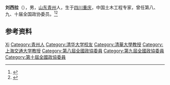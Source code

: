 '''刘西拉'''（{{bd|1940年|1月|}}），男，[[山东|山东]][[青州|青州]]人，生于[[四川|四川]][[重庆|重庆]]，中国土木工程专家，曾任第八、九、十届全国政协委员。<ref>{{Cite book|title=历届全国政协委员人名辞典|author=|publisher=中国国际广播出版社|year=1996|isbn=9787507813746|location=北京|pages=}}</ref><ref>{{Cite book|title=中华人民共和国职官志|author=何虎生, 李耀东, 向常福主编|publisher=中国社会出版社|year=2003|isbn=9787800883934|location=北京|pages=}}</ref>

== 参考资料 ==
{{reflist}}

{{Authority control}}
{{DEFAULTSORT:Liu刘}}
[[Category:刘姓|Xi]]
[[Category:青州人|Category:青州人]]
[[Category:清华大学校友|Category:清华大学校友]]
[[Category:清華大學教授|Category:清華大學教授]]
[[Category:上海交通大学教授|Category:上海交通大学教授]]
[[Category:第八屆全國政協委員|Category:第八屆全國政協委員]]
[[Category:第九屆全國政協委員|Category:第九屆全國政協委員]]
[[Category:第十屆全國政協委員|Category:第十屆全國政協委員]]

{{中国人物小作品}}